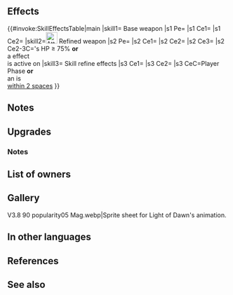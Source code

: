 {{Weapon Infobox
|tagid=SID_暁の光
|weaponType=Green Tome
|might=14
|range=2
|effectiveness=armored,cavalry
|effect=Effective against armored and cavalry foes. Grants Res+3. Grants bonus to Atk/Spd/Def/Res during combat = current penalty on each of target's stats. Calculates each stat bonus independently.
|cost=400
|exclusive=1
|statModifiers=0,14,0,0,3
|required=Rexcalibur
|refinePaths=default
|refineSP=400
|refineMedals=500
|refineDews=200
|upgradedEffect=Effective against armored and cavalry foes. Grants Res+3. At start of combat, if foe's HP ≥ 75% or【Penalty】is active on foe, grants Atk/Spd/Def/Res+4 to unit during combat and grants bonus to Atk/Spd/Def/Res during combat = current penalty on each of target's stats. Calculates each stat bonus independently.<br><br>【Penalty】<br>All effects that last "on foe through its next action." Includes penalties inflicted by a skill like Panic or Threaten and negative status effects (preventing counterattacks, restricting movement, or the effects of a skill like Triangle Adept or Guard).
|tagidExtraSkill1=一
|effectSkill1=If unit initiates combat or is within 2 spaces of an ally, grants Atk/Res+6 to unit during combat and unit makes a guaranteed follow-up attack.
|iconSkill1=Light of Dawn W.png
|properties=random_owner
}}
==Effects==
{{#invoke:SkillEffectsTable|main
|skill1={{SCi|weapon}} Base weapon
|s1 Pe={{Eft|Stat Boosts|Res|3}}
|s1 Ce1={{Eft|Effectiveness|{{Mt|Armored}} '''&''' {{Mt|Cavalry}}<br>}}
|s1 Ce2={{Eft|Temporary Buffs|Atk/Spd/Def/Res|{{SEt|Penalty}} on each<br>of {{Tgt|Target Foe}}'s stats}}
|skill2=[[File:Attack Plus W.png|x26px|class=inline-icon]] Refined weapon
|s2 Pe={{Eft|Stat Boosts|Res|3}}
|s2 Ce1={{Eft|Effectiveness|{{Mt|Armored}} '''&''' {{Mt|Cavalry}}<br>}}
|s2 Ce2={{Eft|Temporary Buffs|Atk/Spd/Def/Res|4}}
|s2 Ce3={{Eft|Temporary Buffs|Atk/Spd/Def/Res|{{SEt|Penalty}} on each<br>of {{Tgt|Target Foe}}'s stats}}
|s2 Ce2-3C={{Tgt|Foe}}'s HP ≥ 75% '''or'''<br>a {{Kp|Penalty}} effect<br>is active on {{Tgt|Foe}}
|skill3={{Si|Light of Dawn|refine=Skill1}} Skill refine effects
|s3 Ce1={{Eft|Temporary Buffs|Atk/Res|6}}
|s3 Ce2={{Eft|Guaranteed Follow-Up}}
|s3 CeC=Player Phase '''or'''<br>an {{Tgt|Ally}} is<br>[[within 2 spaces]]
}}

==Notes==
{{Effective damage bonus|armored,cavalry}}
{{TemporaryBufffromPenalty|ptySource=the foe}}
==Upgrades==
{{Weapon Upgrade List}}
===Notes===
{{Temporary buffs|name=Refined Light of Dawn}}
{{EffectfromPenalty|temporary buffs|name=Refined Light of Dawn}}
{{Guaranteed follow-up interaction|name={{St|Light of Dawn|refine=Skill1}}}}
==List of owners==
{{Skill Hero List}}
==Gallery==
<gallery>
V3.8 90 popularity05 Mag.webp|Sprite sheet for Light of Dawn's animation.
</gallery>
==In other languages==
{{OtherLanguages
|japanese=暁の光
|german=Dämmerungslicht
|spanishEU=Albor radiante
|spanishLA=Albor radiante
|french=Clarté de l'Aube
|italian=Luce dell'alba
|chineseTW=破曉之光
|portuguese=Luz da aurora
}}
==References==
<references/>
==See also==
{{See also skills|cond=WeaponEffectiveness='armored,cavalry' OR Description LIKE '%grants bonus to Atk/Spd/Def/Res during combat%penalty%'|columns=3}}
{{Weapons Navbox}}